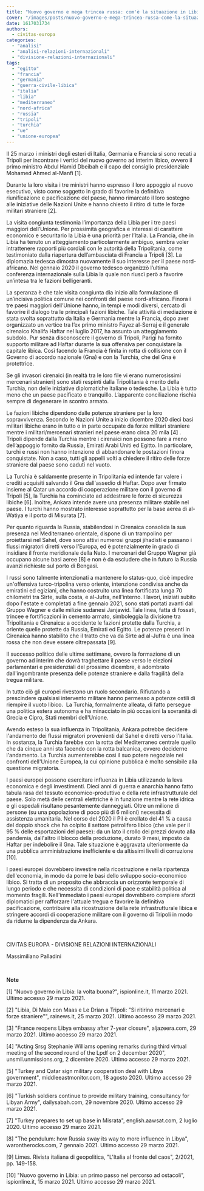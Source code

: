 ```yaml
---
title: "Nuovo governo e mega trincea russa: com'è la situazione in Libia?"
cover: "/images/posts/nuovo-governo-e-mega-trincea-russa-come-la-situazione-in-libia.jpg"
date: 1617031734
authors:
  - civitas-europa
categories: 
  - "analisi"
  - "analisi-relazioni-internazionali"
  - "divisione-relazioni-internazionali"
tags: 
  - "egitto"
  - "francia"
  - "germania"
  - "guerra-civile-libica"
  - "italia"
  - "libia"
  - "mediterraneo"
  - "nord-africa"
  - "russia"
  - "tripoli"
  - "turchia"
  - "ue"
  - "unione-europea"
---
```


Il 25 marzo i ministri degli esteri di Italia, Germania e Francia si sono recati a Tripoli per incontrare i vertici del nuovo governo ad interim libico, ovvero il primo ministro Abdul Hamid Dbeibah e il capo del consiglio presidenziale Mohamed Ahmed al-Manfi \[1\].

Durante la loro visita i tre ministri hanno espresso il loro appoggio al nuovo esecutivo, visto come soggetto in grado di favorire la definitiva riunificazione e pacificazione del paese, hanno rimarcato il loro sostegno alle iniziative delle Nazioni Unite e hanno chiesto il ritiro di tutte le forze militari straniere \[2\].

La visita congiunta testimonia l’importanza della Libia per i tre paesi maggiori dell’Unione. Per prossimità geografica e interessi di carattere economico e securitario la Libia è una priorità per l’Italia. La Francia, che in Libia ha tenuto un atteggiamento particolarmente ambiguo, sembra voler intrattenere rapporti più cordiali con le autorità della Tripolitania, come testimoniato dalla riapertura dell’ambasciata di Francia a Tripoli \[3\]. La diplomazia tedesca dimostra nuovamente il suo interesse per il paese nord-africano. Nel gennaio 2020 il governo tedesco organizzò l’ultima conferenza internazionale sulla Libia la quale non riuscì però a favorire un’intesa tra le fazioni belligeranti.

La speranza è che tale visita congiunta dia inizio alla formulazione di un’incisiva politica comune nei confronti del paese nord-africano. Finora i tre paesi maggiori dell’Unione hanno, in tempi e modi diversi, cercato di favorire il dialogo tra le principali fazioni libiche. Tale attività di mediazione è stata svolta soprattutto da Italia e Germania mentre la Francia, dopo aver organizzato un vertice tra l’ex primo ministro Fayez al-Serraj e il generale cirenaico Khalifa Haftar nel luglio 2017, ha assunto un atteggiamento subdolo. Pur senza disconoscere il governo di Tripoli, Parigi ha fornito supporto militare ad Haftar durante la sua offensiva per conquistare la capitale libica. Così facendo la Francia è finita in rotta di collisione con il Governo di accordo nazionale (Gna) e con la Turchia, che del Gna è protettrice.

Se gli invasori cirenaici (in realtà tra le loro file vi erano numerosissimi mercenari stranieri) sono stati respinti dalla Tripolitania è merito della Turchia, non delle iniziative diplomatiche italiane o tedesche. La Libia è tutto meno che un paese pacificato e tranquillo. L’apparente conciliazione rischia sempre di degenerare in scontro armato.

Le fazioni libiche dipendono dalle potenze straniere per la loro sopravvivenza. Secondo le Nazioni Unite a inizio dicembre 2020 dieci basi militari libiche erano in tutto o in parte occupate da forze militari straniere mentre i militari/mercenari stranieri nel paese erano circa 20 mila \[4\] . Tripoli dipende dalla Turchia mentre i cirenaici non possono fare a meno dell’appoggio fornito da Russia, Emirati Arabi Uniti ed Egitto. In particolare, turchi e russi non hanno intenzione di abbandonare le postazioni finora conquistate. Non a caso, tutti gli appelli volti a chiedere il ritiro delle forze straniere dal paese sono caduti nel vuoto.

La Turchia è saldamente presente in Tripolitania ed intende far valere i crediti acquisiti salvando il Gna dall'assedio di Haftar. Dopo aver firmato insieme al Qatar un accordo di cooperazione militare con il governo di Tripoli \[5\], la Turchia ha cominciato ad addestrare le forze di sicurezza libiche \[6\]. Inoltre, Ankara intende avere una presenza militare stabile nel paese. I turchi hanno mostrato interesse soprattutto per la base aerea di al-Watiya e il porto di Misurata \[7\].

Per quanto riguarda la Russia, stabilendosi in Cirenaica consolida la sua presenza nel Mediterraneo orientale, dispone di un trampolino per proiettarsi nel Sahel, dove sono attivi numerosi gruppi jihadisti e passano i flussi migratori diretti verso l'Europa, ed è potenzialmente in grado di insidiare il fronte meridionale della Nato. I mercenari del Gruppo Wagner già occupano alcune basi aeree \[8\] e non è da escludere che in futuro la Russia avanzi richieste sul porto di Bengasi.

I russi sono talmente intenzionati a mantenere lo status-quo, cioè impedire un'offensiva turco-tripolina verso oriente, intenzione condivisa anche da emiratini ed egiziani, che hanno costruito una linea fortificata lunga 70 chilometri tra Sirte, sulla costa, e al-Jufra, nell'interno. I lavori, iniziati subito dopo l'estate e completati a fine gennaio 2021, sono stati portati avanti dal Gruppo Wagner e dalle milizie sudanesi Janjawid. Tale linea, fatta di fossati, trincee e fortificazioni in cemento armato, simboleggia la divisione tra Tripolitania e Cirenaica: a occidente le fazioni protette dalla Turchia, a oriente quelle protette da Russia, Emirati ed Egitto. Le potenze presenti in Cirenaica hanno stabilito che il tratto che va da Sirte ad al-Jufra è una linea rossa che non deve essere oltrepassata \[9\].

Il successo politico delle ultime settimane, ovvero la formazione di un governo ad interim che dovrà traghettare il paese verso le elezioni parlamentari e presidenziali del prossimo dicembre, è adombrato dall'ingombrante presenza delle potenze straniere e dalla fragilità della tregua militare.

In tutto ciò gli europei rivestono un ruolo secondario. Rifiutando a prescindere qualsiasi intervento militare hanno permesso a potenze ostili di riempire il vuoto libico.  La Turchia, formalmente alleata, di fatto persegue una politica estera autonoma e ha minacciato in più occasioni la sovranità di Grecia e Cipro, Stati membri dell'Unione.

Avendo esteso la sua influenza in Tripolitania, Ankara potrebbe decidere l'andamento dei flussi migratori provenienti dal Sahel e diretti verso l'Italia. In sostanza, la Turchia farebbe con la rotta del Mediterraneo centrale quello che da cinque anni sta facendo con la rotta balcanica, ovvero deciderne l'andamento. La Turchia aumenterebbe così il suo potere negoziale nei confronti dell'Unione Europea, la cui opinione pubblica è molto sensibile alla questione migratoria.

I paesi europei possono esercitare influenza in Libia utilizzando la leva economica e degli investimenti. Dieci anni di guerra e anarchia hanno fatto tabula rasa del tessuto economico-produttivo e della rete infrastrutturale del paese. Solo metà delle centrali elettriche è in funzione mentre la rete idrica e gli ospedali risultano pesantemente danneggiati. Oltre un milione di persone (su una popolazione di poco più di 6 milioni) necessita di assistenza umanitaria. Nel corso del 2020 il Pil è crollato del 41 % a causa del doppio shock che ha colpito il settore petrolifero libico (che vale per il 95 % delle esportazioni del paese): da un lato il crollo dei prezzi dovuto alla pandemia, dall'altro il blocco della produzione, durato 9 mesi, imposto da Haftar per indebolire il Gna. Tale situazione è aggravata ulteriormente da una pubblica amministrazione inefficiente e da altissimi livelli di corruzione \[10\].

I paesi europei dovrebbero investire nella ricostruzione e nella ripartenza dell'economia, in modo da porre le basi dello sviluppo socio-economico libico. Si tratta di un proposito che abbraccia un orizzonte temporale di lungo periodo e che necessita di condizioni di pace e stabilità politica al momento fragili. Nell'immediato i paesi europei dovrebbero compiere sforzi diplomatici per rafforzare l'attuale tregua e favorire la definitiva pacificazione, contribuire alla ricostruzione della rete infrastrutturale libica e stringere accordi di cooperazione militare con il governo di Tripoli in modo da ridurne la dipendenza da Ankara.

 

CIVITAS EUROPA - DIVISIONE RELAZIONI INTERNAZIONALI

Massimiliano Palladini

 

**Note**

\[1\] "Nuovo governo in Libia: la volta buona?", ispionline.it, 11 marzo 2021. Ultimo accesso 29 marzo 2021.

\[2\] "Libia, Di Maio con Maas e Le Drian a Tripoli: "Si ritirino mercenari e forze straniere"", rainews.it, 25 marzo 2021. Ultimo accesso 29 marzo 2021.

\[3\] "France reopens Libya embassy after 7-year closure", aljazeera.com, 29 marzo 2021. Ultimo accesso 29 marzo 2021.

\[4\] "Acting Srsg Stephanie Williams opening remarks during third virtual meeting of the second round of the Lpdf on 2 december 2020", unsmil.unmissions.org, 2 dicembre 2020. Ultimo accesso 29 marzo 2021.

\[5\] "Turkey and Qatar sign military cooperation deal with Libya government", middleeastmonitor.com, 18 agosto 2020. Ultimo accesso 29 marzo 2021.

\[6\] "Turkish soldiers continue to provide military training, consultancy for Libyan Army", dailysabah.com, 29 novembre 2020. Ultimo accesso 29 marzo 2021.

\[7\] "Turkey prepares to set up base in Misrata", english.aawsat.com, 2 luglio 2020. Ultimo accesso 29 marzo 2021.

\[8\] "The pendulum: how Russia sway its way to more influence in Libya", warontherocks.com, 7 gennaio 2021. Ultimo accesso 29 marzo 2021.

\[9\] Limes. Rivista italiana di geopolitica, "L'Italia al fronte del caos", 2/2021, pp. 149-158.

\[10\] "Nuovo governo in Libia: un primo passo nel percorso ad ostacoli", ispionline.it, 15 marzo 2021. Ultimo accesso 29 marzo 2021.
